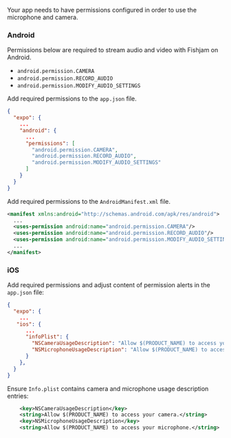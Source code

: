 
Your app needs to have permissions configured in order to use the microphone and camera.

### Android

Permissions below are required to stream audio and video with Fishjam on Android.

- `android.permission.CAMERA`
- `android.permission.RECORD_AUDIO`
- `android.permission.MODIFY_AUDIO_SETTINGS`

<Tabs groupId="app-type">

  <TabItem value="expo" label="Expo">

Add required permissions to the `app.json` file.

```json title='app.json'
{
  "expo": {
    ...
    "android": {
      ...
      "permissions": [
        "android.permission.CAMERA",
        "android.permission.RECORD_AUDIO",
        "android.permission.MODIFY_AUDIO_SETTINGS"
      ]
    }
  }
}
```

  </TabItem>
  <TabItem value="rn" label="Bare workflow">

Add required permissions to the `AndroidManifest.xml` file.

```xml title='AndroidManifest.xml'
<manifest xmlns:android="http://schemas.android.com/apk/res/android">
  ...
  <uses-permission android:name="android.permission.CAMERA"/>
  <uses-permission android:name="android.permission.RECORD_AUDIO"/>
  <uses-permission android:name="android.permission.MODIFY_AUDIO_SETTING"/>
  ...
</manifest>
```

  </TabItem>
</Tabs>

### iOS

<Tabs groupId="app-type">

  <TabItem value="expo" label="Expo">

Add required permissions and adjust content of permission alerts in the `app.json` file:

```json title='app.json'
{
  "expo": {
    ...
   "ios": {
      ...
      "infoPlist": {
        "NSCameraUsageDescription": "Allow $(PRODUCT_NAME) to access your camera.",
        "NSMicrophoneUsageDescription": "Allow $(PRODUCT_NAME) to access your microphone."
      }
    },
  }
}
```

  </TabItem>
  <TabItem value="rn" label="Bare workflow">

Ensure `Info.plist` contains camera and microphone usage description entries:

```xml title='Info.plist'
    <key>NSCameraUsageDescription</key>
    <string>Allow $(PRODUCT_NAME) to access your camera.</string>
    <key>NSMicrophoneUsageDescription</key>
    <string>Allow $(PRODUCT_NAME) to access your microphone.</string>
```

  </TabItem>
</Tabs>
